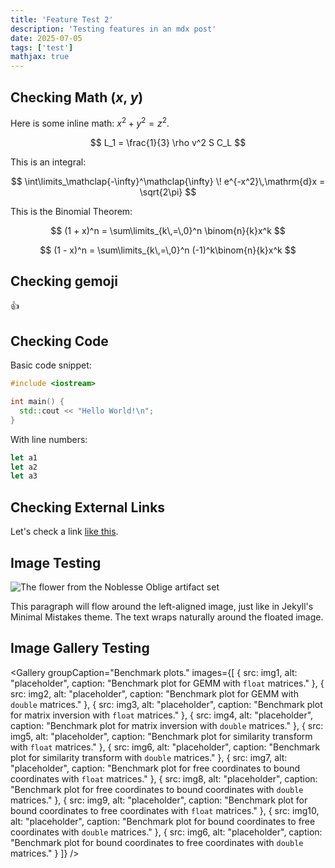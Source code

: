 ```yaml
---
title: 'Feature Test 2'
description: 'Testing features in an mdx post'
date: 2025-07-05
tags: ['test']
mathjax: true
---
```









## Checking Math ($x$, $y$)

Here is some inline math: $x^2 + y^2 = z^2$.

$$
L_1 = \frac{1}{3} \rho v^2 S C_L
$$

This is an integral:

$$
\int\limits_\mathclap{-\infty}^\mathclap{\infty} \! e^{-x^2}\,\mathrm{d}x = \sqrt{2\pi}
$$

This is the Binomial Theorem:

$$
(1 + x)^n = \sum\limits_{k\,=\,0}^n \binom{n}{k}x^k
$$

$$
(1 - x)^n = \sum\limits_{k\,=\,0}^n (-1)^k\binom{n}{k}x^k
$$

## Checking gemoji

:+1:

## Checking Code

Basic code snippet:

```cpp
#include <iostream>

int main() {
  std::cout << "Hello World!\n";
}
```

With line numbers:

```js showLineNumbers=true
let a1
let a2
let a3
```

## Checking External Links

Let's check a link [like this](https://www.mathjax.org/).

## Image Testing

<Image 
  src={royalFlora} 
  alt="The flower from the Noblesse Oblige artifact set"
  width={200}
  class="align-left"
/>

This paragraph will flow around the left-aligned image, just like in Jekyll's Minimal Mistakes theme. The text wraps naturally around the floated image.

<div class="clear-float"></div>

## Image Gallery Testing

<Gallery
  groupCaption="Benchmark plots."
  images={[
    {
      src: img1,
      alt: "placeholder",
      caption: "Benchmark plot for GEMM with <code>float</code> matrices."
    },
    {
      src: img2,
      alt: "placeholder",
      caption: "Benchmark plot for GEMM with <code>double</code> matrices."
    },
    {
      src: img3,
      alt: "placeholder",
      caption: "Benchmark plot for matrix inversion with <code>float</code> matrices."
    },
    {
      src: img4,
      alt: "placeholder",
      caption: "Benchmark plot for matrix inversion with <code>double</code> matrices."
    },
    {
      src: img5,
      alt: "placeholder",
      caption: "Benchmark plot for similarity transform with <code>float</code> matrices."
    },
    {
      src: img6,
      alt: "placeholder",
      caption: "Benchmark plot for similarity transform with <code>double</code> matrices."
    },
    {
      src: img7,
      alt: "placeholder",
      caption: "Benchmark plot for free coordinates to bound coordinates with <code>float</code> matrices."
    },
    {
      src: img8,
      alt: "placeholder",
      caption: "Benchmark plot for free coordinates to bound coordinates with <code>double</code> matrices."
    },
    {
      src: img9,
      alt: "placeholder",
      caption: "Benchmark plot for bound coordinates to free coordinates with <code>float</code> matrices."
    },
    {
      src: img10,
      alt: "placeholder",
      caption: "Benchmark plot for bound coordinates to free coordinates with <code>double</code> matrices."
    },
    {
      src: img6,
      alt: "placeholder",
      caption: "Benchmark plot for bound coordinates to free coordinates with <code>double</code> matrices."
    }
  ]}
/>

